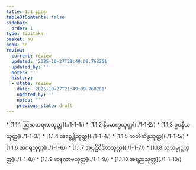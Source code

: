 ```yaml
---
title: 1.1 နဠဝဂ္ဂ
tableOfContents: false
sidebar:
  order: 1
type: tipitaka
basket: su
book: sn
review:
  current: review
  updated: '2025-10-27T21:49:09.768261'
  updated_by: ''
  notes: ''
  history:
  - state: review
    date: '2025-10-27T21:49:09.768261'
    updated_by: ''
    notes: ''
    previous_state: draft
---
```



<ReviewStatus review={frontmatter.review} showDetails={true} />

<HypothesisAnnotation frontmatter={frontmatter} />

<DynamicBreadcrumb />



<TableOfContents book="sn" section="1.1">
* [1.1.1 ဩဃတရဏသုတ္တ](./1-1-1/)
* [1.1.2 နိမောက္ခသုတ္တ](./1-1-2/)
* [1.1.3 ဥပနီယသုတ္တ](./1-1-3/)
* [1.1.4 အစ္စေန္တိသုတ္တ](./1-1-4/)
* [1.1.5 ကတိဆိန္ဒသုတ္တ](./1-1-5/)
* [1.1.6 ဇာဂရသုတ္တ](./1-1-6/)
* [1.1.7 အပ္ပဋိဝိဒိတသုတ္တ](./1-1-7/)
* [1.1.8 သုသမ္မုဋ္ဌသုတ္တ](./1-1-8/)
* [1.1.9 မာနကာမသုတ္တ](./1-1-9/)
* [1.1.10 အရညသုတ္တ](./1-1-10/)
</TableOfContents>